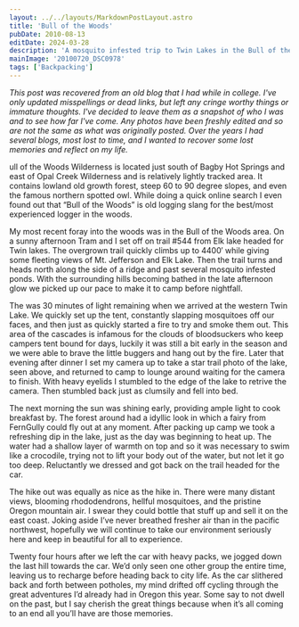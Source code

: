 ```yaml
---
layout: ../../layouts/MarkdownPostLayout.astro
title: 'Bull of the Woods'
pubDate: 2010-08-13
editDate: 2024-03-28
description: 'A mosquito infested trip to Twin Lakes in the Bull of the Woods wilderness'
mainImage: '20100720_DSC0978'
tags: ['Backpacking']
---
```



_This post was recovered from an old blog that I had while in college. I've only updated misspellings or dead links, but left any cringe worthy things or immature thoughts. I've decided to leave them as a snapshot of who I was and to see how far I've come. Any photos have been freshly edited and so are not the same as what was originally posted. Over the years I had several blogs, most lost to time, and I wanted to recover some lost memories and reflect on my life._

<ImageFrame
  imgPath='20100720_DSC0978'
  altText='A women wearing a backpack standing on a trail looking towards a snowcapped mountain'
  borderText='MT. JEFFERSON, OREGON 2010-07-20'
/>

<DropCap letter='B' />
ull of the Woods Wilderness is located just south of Bagby Hot Springs and east of Opal Creek Wilderness
and is relatively lightly tracked area. It contains lowland old growth forest, steep 60 to 90 degree
slopes, and even the famous northern spotted owl. While doing a quick online search I even found out
that “Bull of the Woods” is old logging slang for the best/most experienced logger in the woods.

My most recent foray into the woods was in the Bull of the Woods area. On a sunny afternoon Tram and I set off on trail #544 from Elk lake headed for Twin lakes. The overgrown trail quickly climbs up to 4400′ while giving some fleeting views of Mt. Jefferson and Elk Lake. Then the trail turns and heads north along the side of a ridge and past several mosquito infested ponds. With the surrounding hills becoming bathed in the late afternoon glow we picked up our pace to make it to camp before nightfall.

The was 30 minutes of light remaining when we arrived at the western Twin Lake. We quickly set up the tent, constantly slapping mosquitoes off our faces, and then just as quickly started a fire to try and smoke them out. This area of the cascades is infamous for the clouds of bloodsuckers who keep campers tent bound for days, luckily it was still a bit early in the season and we were able to brave the little buggers and hang out by the fire. Later that evening after dinner I set my camera up to take a star trail photo of the lake, seen above, and returned to camp to lounge around waiting for the camera to finish. With heavy eyelids I stumbled to the edge of the lake to retrive the camera. Then stumbled back just as clumsily and fell into bed.

The next morning the sun was shining early, providing ample light to cook breakfast by. The forest around had a idyllic look in which a fairy from FernGully could fly out at any moment. After packing up camp we took a refreshing dip in the lake, just as the day was beginning to heat up. The water had a shallow layer of warmth on top and so it was necessary to swim like a crocodile, trying not to lift your body out of the water, but not let it go too deep. Reluctantly we dressed and got back on the trail headed for the car.

The hike out was equally as nice as the hike in. There were many distant views, blooming rhododendrons, hellful mosquitoes, and the pristine Oregon mountain air. I swear they could bottle that stuff up and sell it on the east coast. Joking aside I’ve never breathed fresher air than in the pacific northwest, hopefully we will continue to take our environment seriously here and keep in beautiful for all to experience.

Twenty four hours after we left the car with heavy packs, we jogged down the last hill towards the car. We’d only seen one other group the entire time, leaving us to recharge before heading back to city life. As the car slithered back and forth between potholes, my mind drifted off cycling through the great adventures I’d already had in Oregon this year. Some say to not dwell on the past, but I say cherish the great things because when it’s all coming to an end all you’ll have are those memories.
